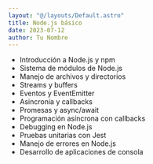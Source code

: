 ```yaml
---
layout: "@/layouts/Default.astro"
title: Node.js básico
date: 2023-07-12
author: Tu Nombre
---
```

- Introducción a Node.js y npm
- Sistema de módulos de Node.js
- Manejo de archivos y directorios
- Streams y buffers
- Eventos y EventEmitter
- Asincronía y callbacks
- Promesas y async/await
- Programación asíncrona con callbacks
- Debugging en Node.js
- Pruebas unitarias con Jest
- Manejo de errores en Node.js
- Desarrollo de aplicaciones de consola
